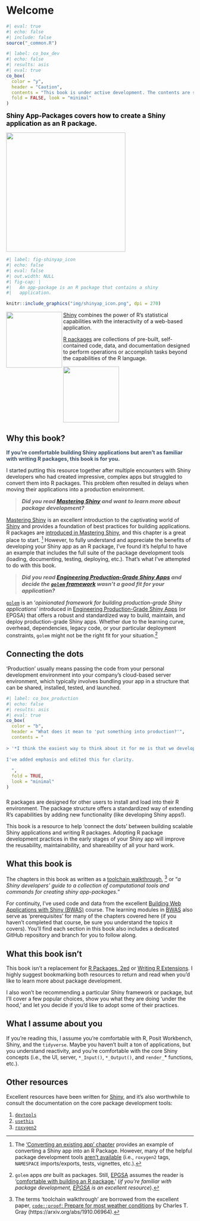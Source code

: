 # Welcome {.unnumbered}

```r
#| eval: true 
#| echo: false 
#| include: false
source("_common.R")
```

```r
#| label: co_box_dev
#| echo: false
#| results: asis
#| eval: true
co_box(
  color = "y",
  header = "Caution",
  contents = "This book is under active development. The contents are subject to change.",
  fold = FALSE, look = "minimal"
)
```


:::: {layout="[70, 30]"}

::: {style='color: #000000;'}

[Shiny App-Packages covers how to create a Shiny application as an R package.]{style='font-size: 1.25em; font-weight: bold;'}

:::

![](img/shinyap_icon.png){class="cover" width="320" fig-align="right"}

::::

```r
#| label: fig-shinyap_icon
#| echo: false
#| eval: false
#| out.width: NULL
#| fig-cap: |
#|   An app-package is an R package that contains a shiny 
#|   application.

knitr::include_graphics("img/shinyap_icon.png", dpi = 270)
```

::: {layout="[10, 90]"}

<img src="img/00_index_shiny.png" class="cover" width="150" align="left"/>

[Shiny](https://shiny.posit.co/) combines the power of R’s statistical capabilities with the interactivity of a web-based application.


:::

::: {layout="[85, 15]"}

[R packages](https://cran.r-project.org/web/packages/available_packages_by_name.html) are collections of pre-built, self-contained code, data, and documentation designed to perform operations or accomplish tasks beyond the capabilities of the R language.

![](img/00_index_pkg.png){fig-align="right" width="150"}

:::

## Why this book?

[If you’re comfortable building Shiny applications but aren’t as familiar with writing R packages, this book is for you.]{style='font-weight: bold; color: #3a506b;'}

I started putting this resource together after multiple encounters with Shiny developers who had created impressive, complex apps but struggled to convert them into R packages. This problem often resulted in delays when moving their applications into a production environment.

::: {style='font-size: 1.05em; font-weight: bold; font-style: italic; color: #3a506b;'}

> Did you read [Mastering Shiny](https://mastering-Shiny.org/) and want to learn more about package development?

:::

[Mastering Shiny](https://mastering-shiny.org/) is an excellent introduction to the captivating world of [Shiny](https://shiny.posit.co/) and provides a foundation of best practices for building applications. R packages are [introduced in Mastering Shiny](https://mastering-shiny.org/scaling-packaging.html), and this chapter is a great place to start. [^mastering-shiny-app-packages-1] However, to fully understand and appreciate the benefits of developing your Shiny app as an R package, I've found it's helpful to have an example that includes the full suite of the package development tools (loading, documenting, testing, deploying, etc.). That's what I've attempted to do with this book.

[^mastering-shiny-app-packages-1]: The ['Converting an existing app' chapter](https://mastering-shiny.org/scaling-packaging.html#converting-an-existing-app) provides an example of converting a Shiny app into an R Package. However, many of the helpful package development tools [aren't available](https://github.com/hadley/monthApp) (i.e., `roxygen2` tags, `NAMESPACE` imports/exports, tests, vignettes, etc.).

::: {style='font-size: 1.05em; font-weight: bold; font-style: italic; color: #3a506b;'}

> Did you read [Engineering Production-Grade Shiny Apps](https://engineering-shiny.org/) and decide the [`golem` framework](https://thinkr-open.github.io/golem/) wasn't a good fit for your application?

:::

[`golem`](https://thinkr-open.github.io/golem/) is an ‘*opinionated framework for building production-grade Shiny applications*’ introduced in [Engineering Production-Grade Shiny Apps](https://engineering-shiny.org/) (or EPGSA) that offers a robust and standardized way to build, maintain, and deploy production-grade Shiny apps. Whether due to the learning curve, overhead, dependencies, legacy code, or your particular deployment constraints, `golem` might not be the right fit for your situation.[^golem-app-packages-2]

[^golem-app-packages-2]: `golem` apps *are* built as packages. Still, [EPGSA](https://engineering-shiny.org/) assumes the reader is '[comfortable with building an R package.](https://engineering-shiny.org/structuring-project.html#resources)' (*if you're familiar with package development, [EPGSA](https://engineering-shiny.org/) is an excellent resource*).

## Connecting the dots

‘Production’ usually means passing the code from your personal development environment into your company's cloud-based server environment, which typically involves bundling your app in a structure that can be shared, installed, tested, and launched.

```r
#| label: co_box_production
#| echo: false
#| results: asis
#| eval: true
co_box(
  color = "b",
  header = "What does it mean to 'put something into production?'",
  contents = "
  
> '*I think the easiest way to think about it for me is that we develop a model in one computational environment--think of this as maybe your laptop or maybe you work in a server environment--still, it's in one place, and it turns out the software that you need to have installed there is about tuning, training, etc. **Putting something into production is getting it out of that computational environment and successfully carrying it over to a new computational environment.** For many people, this might be like a  cloud computing environment. It might be some kind of server your organization has, and we need to take it, lift it, and then successfully have it working.*' - Julia Silge, [What is 'production' anyway? MLOps for the curious (SatRdays London 2023)]((https://youtu.be/53-x5OFMGjA?t=1411))
  
I've added emphasis and edited this for clarity.
  
  ",
  fold = TRUE, 
  look = "minimal"
)
```

###  

R packages are designed for other users to install and load into their R environment. The package structure offers a standardized way of extending R’s capabilities by adding new functionality (like developing Shiny apps!).

This book is a resource to help ‘connect the dots’ between building scalable Shiny applications and writing R packages. Adopting R package development practices in the early stages of your Shiny app will improve the reusability, maintainability, and shareability of all your hard work.

## What this book is

The chapters in this book as written as a [toolchain walkthrough](https://arxiv.org/abs/1910.06964), [^toolchain-walkthrough-3] or "*a Shiny developers' guide to a collection of computational tools and commands for creating shiny app-packages.*" 

For continuity, I've used code and data from the excellent [Building Web Applications with Shiny (BWAS)](https://rstudio-education.github.io/shiny-course/) course. The learning modules in [BWAS](https://rstudio-education.github.io/shiny-course/) also serve as 'prerequisites' for many of the chapters covered here (if you haven't completed that course, be sure you understand the topics it covers). You'll find each section in this book also includes a dedicated GitHub repository and branch for you to follow along.

[^toolchain-walkthrough-3]: The terms 'toolchain walkthrough' are borrowed from the excellent paper, [`code::proof`: Prepare for most weather conditions](https://arxiv.org/abs/1910.06964) by Charles T. Gray (https://arxiv.org/abs/1910.06964).

## What this book isn't

This book isn’t a replacement for [R Packages, 2ed](https://r-pkgs.org/) or [Writing R Extensions](https://cran.r-project.org/doc/manuals/R-exts.html). I highly suggest bookmarking both resources to return and read when you’d like to learn more about package development.

I also won’t be recommending a particular Shiny framework or package, but I’ll cover a few popular choices, show you what they are doing 'under the hood,' and let you decide if you'd like to adopt some of their practices.

## What I assume about you

If you’re reading this, I assume you’re comfortable with R, Posit Workbench, Shiny, and the `tidyverse`. Maybe you haven’t built a ton of applications, but you understand reactivity, and you’re comfortable with the core Shiny concepts (i.e., the UI, server, `*_Input()`, `*_Output()`, and `render_`* functions, etc.).

## Other resources

Excellent resources have been written for [Shiny](https://shiny.posit.co/r/articles/), and it's also worthwhile to consult the documentation on the core package development tools: 

1. [`devtools`](https://devtools.r-lib.org/)  
2. [`usethis`](https://usethis.r-lib.org/)    
3. [`roxygen2`](https://roxygen2.r-lib.org/)   



